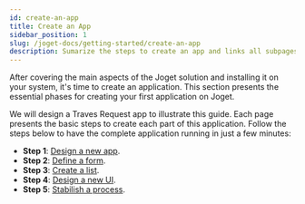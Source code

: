 ```yaml
---
id: create-an-app
title: Create an App
sidebar_position: 1
slug: /joget-docs/getting-started/create-an-app
description: Sumarize the steps to create an app and links all subpages covering each app creation step.
---
```


After covering the main aspects of the Joget solution and installing it on your system, it's time to create an application. This section presents the essential phases for creating your first application on Joget.

We will design a Traves Request app to illustrate this guide. Each page presents the basic steps to create each part of this application. Follow the steps below to have the complete application running in just a few minutes:

- **Step 1**: [Design a new app](./create-an-app/design-new-app).
- **Step 2**: [Define a form](./create-an-app/design-a-form).
- **Step 3**: [Create a list](./create-an-app/design-a-list).
- **Step 4**: [Design a new UI](./create-an-app/design-a-ui).
- **Step 5**: [Stabilish a process](./create-an-app/design-a-process).
